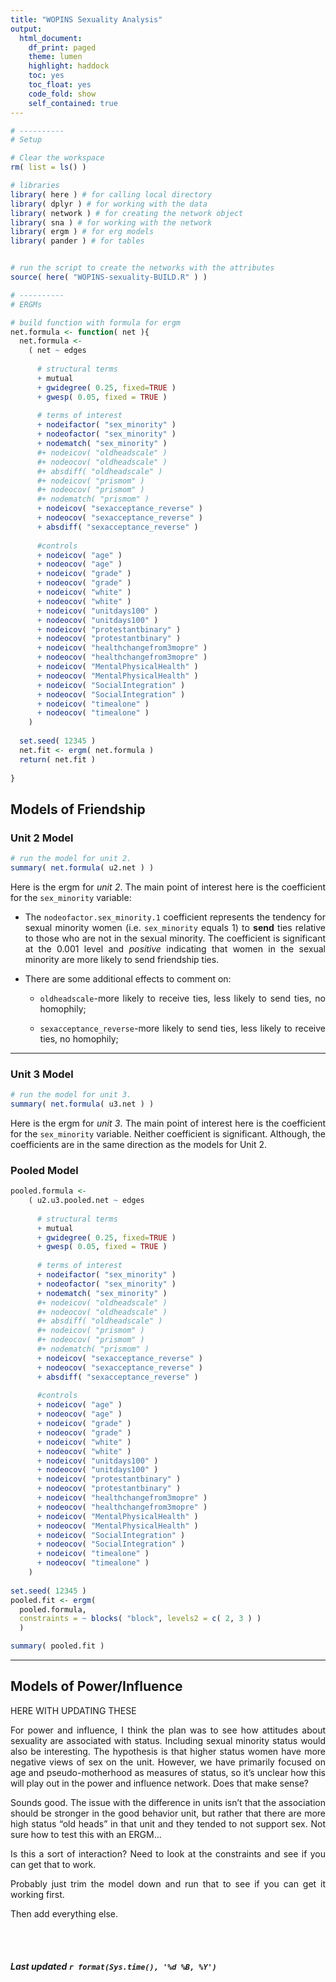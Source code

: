 ```yaml
---
title: "WOPINS Sexuality Analysis"
output: 
  html_document:
    df_print: paged
    theme: lumen
    highlight: haddock
    toc: yes
    toc_float: yes
    code_fold: show
    self_contained: true
---
```


<style>
body {
text-align: justify}
</style>

```r

# ----------
# Setup 

# Clear the workspace
rm( list = ls() )

# libraries
library( here ) # for calling local directory
library( dplyr ) # for working with the data
library( network ) # for creating the network object
library( sna ) # for working with the network
library( ergm ) # for erg models
library( pander ) # for tables


# run the script to create the networks with the attributes
source( here( "WOPINS-sexuality-BUILD.R" ) )


```

```r

# ----------
# ERGMs

# build function with formula for ergm
net.formula <- function( net ){
  net.formula <- 
    ( net ~ edges 
      
      # structural terms
      + mutual 
      + gwidegree( 0.25, fixed=TRUE )
      + gwesp( 0.05, fixed = TRUE )
      
      # terms of interest
      + nodeifactor( "sex_minority" )
      + nodeofactor( "sex_minority" )
      + nodematch( "sex_minority" )
      #+ nodeicov( "oldheadscale" )
      #+ nodeocov( "oldheadscale" )
      #+ absdiff( "oldheadscale" )
      #+ nodeicov( "prismom" )
      #+ nodeocov( "prismom" )
      #+ nodematch( "prismom" )
      + nodeicov( "sexacceptance_reverse" )
      + nodeocov( "sexacceptance_reverse" )
      + absdiff( "sexacceptance_reverse" )
      
      #controls
      + nodeicov( "age" )
      + nodeocov( "age" )
      + nodeicov( "grade" )
      + nodeocov( "grade" )
      + nodeicov( "white" )
      + nodeocov( "white" )
      + nodeicov( "unitdays100" )
      + nodeocov( "unitdays100" )
      + nodeicov( "protestantbinary" )
      + nodeocov( "protestantbinary" )
      + nodeicov( "healthchangefrom3mopre" )
      + nodeocov( "healthchangefrom3mopre" )
      + nodeicov( "MentalPhysicalHealth" )
      + nodeocov( "MentalPhysicalHealth" )
      + nodeicov( "SocialIntegration" )
      + nodeocov( "SocialIntegration" )
      + nodeicov( "timealone" )
      + nodeocov( "timealone" )
    )
  
  set.seed( 12345 )
  net.fit <- ergm( net.formula )
  return( net.fit )
  
}

```

## Models of Friendship

### Unit 2 Model

```r

# run the model for unit 2.
summary( net.formula( u2.net ) )

```

Here is the ergm for *unit 2*. The main point of interest here is the coefficient for the `sex_minority` variable:

  + The `nodeofactor.sex_minority.1` coefficient represents the tendency for sexual minority women (i.e. `sex_minority` equals 1) to **send** ties relative to those who are not in the sexual minority. The coefficient is significant at the 0.001 level and *positive* indicating that women in the sexual minority are more likely to send friendship ties.  
  
  + There are some additional effects to comment on:
  
    + `oldheadscale`-more likely to receive ties, less likely to send ties, no homophily;
    
    + `sexacceptance_reverse`-more likely to send ties, less likely to receive ties, no homophily;



----

### Unit 3 Model

```r

# run the model for unit 3.
summary( net.formula( u3.net ) )

```

Here is the ergm for *unit 3*. The main point of interest here is the coefficient for the `sex_minority` variable. Neither coefficient is significant. Although, the coefficients are in the same direction as the models for Unit 2.


### Pooled Model

```r
  
pooled.formula <- 
    ( u2.u3.pooled.net ~ edges 
      
      # structural terms
      + mutual 
      + gwidegree( 0.25, fixed=TRUE )
      + gwesp( 0.05, fixed = TRUE )
      
      # terms of interest
      + nodeifactor( "sex_minority" )
      + nodeofactor( "sex_minority" )
      + nodematch( "sex_minority" )
      #+ nodeicov( "oldheadscale" )
      #+ nodeocov( "oldheadscale" )
      #+ absdiff( "oldheadscale" )
      #+ nodeicov( "prismom" )
      #+ nodeocov( "prismom" )
      #+ nodematch( "prismom" )
      + nodeicov( "sexacceptance_reverse" )
      + nodeocov( "sexacceptance_reverse" )
      + absdiff( "sexacceptance_reverse" )
      
      #controls
      + nodeicov( "age" )
      + nodeocov( "age" )
      + nodeicov( "grade" )
      + nodeocov( "grade" )
      + nodeicov( "white" )
      + nodeocov( "white" )
      + nodeicov( "unitdays100" )
      + nodeocov( "unitdays100" )
      + nodeicov( "protestantbinary" )
      + nodeocov( "protestantbinary" )
      + nodeicov( "healthchangefrom3mopre" )
      + nodeocov( "healthchangefrom3mopre" )
      + nodeicov( "MentalPhysicalHealth" )
      + nodeocov( "MentalPhysicalHealth" )
      + nodeicov( "SocialIntegration" )
      + nodeocov( "SocialIntegration" )
      + nodeicov( "timealone" )
      + nodeocov( "timealone" )
    )
  
set.seed( 12345 )
pooled.fit <- ergm( 
  pooled.formula, 
  constraints = ~ blocks( "block", levels2 = c( 2, 3 ) ) 
  )

summary( pooled.fit )

```

----

## Models of Power/Influence

HERE WITH UPDATING THESE

For power and influence, I think the plan was to see how attitudes about sexuality are associated with status. Including sexual minority status would also be interesting. The hypothesis is that higher status women have more negative views of sex on the unit. However, we have primarily focused on age and pseudo-motherhood as measures of status, so it’s unclear how this will play out in the power and influence network. Does that make sense?

Sounds good. The issue with the difference in units isn't that the association should be stronger in the good behavior unit, but rather that there are more high status "old heads" in that unit and they tended to not support sex. Not sure how to test this with an ERGM...

Is this a sort of interaction?
Need to look at the constraints and see if you can get that to work.


Probably just trim the model down and run that to see if you can get it working first.

Then add everything else.


<br>
<br>

###### ***Last updated `r format(Sys.time(), '%d %B, %Y')`***